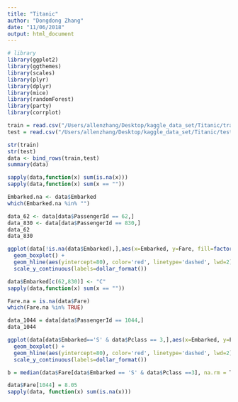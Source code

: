 ```yaml
---
title: "Titanic"
author: "Dongdong Zhang"
date: "11/06/2018"
output: html_document
---
```


```r
# library
library(ggplot2)
library(ggthemes)
library(scales)
library(plyr)
library(dplyr)
library(mice)
library(randomForest)
library(party)
library(corrplot)

```

```r
train = read.csv("/Users/allenzhang/Desktop/kaggle_data_set/Titanic/train.csv")
test = read.csv("/Users/allenzhang/Desktop/kaggle_data_set/Titanic/test.csv")
```

```r
str(train)
str(test)
data <- bind_rows(train,test)
summary(data)
```

```r
sapply(data,function(x) sum(is.na(x)))
sapply(data,function(x) sum(x == ""))
```

```r
Embarked.na <- data$Embarked
which(Embarked.na %in% "")
```

```r
data_62 <- data[data$PassengerId == 62,]
data_830 <- data[data$PassengerId == 830,]
data_62
data_830
```

```r
ggplot(data[!is.na(data$Embarked),],aes(x=Embarked, y=Fare, fill=factor(Pclass))) +
  geom_boxplot() + 
  geom_hline(aes(yintercept=80), color='red', linetype='dashed', lwd=2) +
  scale_y_continuous(labels=dollar_format())

```

```r
data$Embarked[c(62,830)] <- "C"
sapply(data,function(x) sum(x == ""))
```

```r
Fare.na = is.na(data$Fare)
which(Fare.na %in% TRUE)
```

```r
data_1044 = data[data$PassengerId == 1044,]
data_1044
```

```r
ggplot(data[data$Embarked=='S' & data$Pclass == 3,],aes(x=Embarked, y=Fare, fill=factor(Pclass))) +
  geom_boxplot() + 
  geom_hline(aes(yintercept=80), color='red', linetype='dashed', lwd=2) +
  scale_y_continuous(labels=dollar_format())
```

```r
b = median(data$Fare[data$Embarked == 'S' & data$Pclass ==3], na.rm = T)

```

```r
data$Fare[1044] = 8.05
sapply(data, function(x) sum(is.na(x)))
```

```r

```

